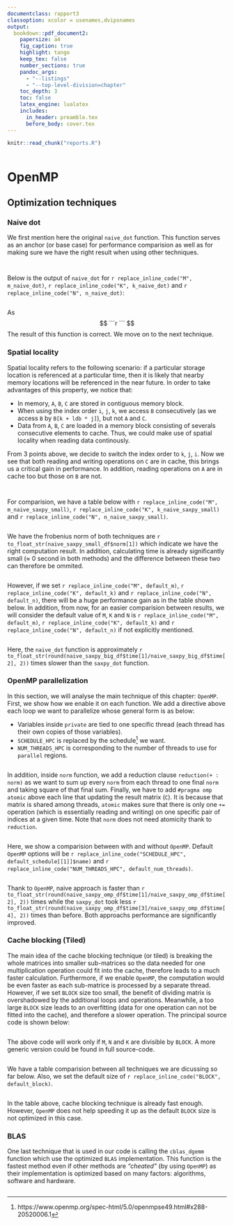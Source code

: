 ```yaml
---
documentclass: rapport3
classoption: xcolor = usenames,dvipsnames
output:
  bookdown::pdf_document2:
    papersize: a4
    fig_caption: true
    highlight: tango
    keep_tex: false
    number_sections: true
    pandoc_args: 
      - "--listings"
      - "--top-level-division=chapter"
    toc_depth: 3
    toc: false
    latex_engine: lualatex
    includes:
      in_header: preamble.tex
      before_body: cover.tex
---
```


```r
knitr::read_chunk("reports.R")
```

```r
```

# OpenMP
## Optimization techniques {#techniques}
### Naive dot

We first mention here the original `naive_dot` function. This function serves as an anchor (or base case) for performance comparision as well as for making sure we have the right result when using other techniques.

```c
```
```r
```
Below is the output of `naive_dot` for `r replace_inline_code("M", m_naive_dot)`, `r replace_inline_code("K", k_naive_dot)` and `r replace_inline_code("N", n_naive_dot)`:
```r
```

As
$$
```r
```
$$
The result of this function is correct. We move on to the next technique.

### Spatial locality

Spatial locality refers to the following scenario: if a particular storage location is referenced at a particular time, then it is likely that nearby memory locations will be referenced in the near future. In order to take advantages of this property, we notice that:

  - In memory, `A`, `B`, `C` are stored in contiguous memory block.
  - When using the index order `i`, `j`, `k`, we access `B` consecutively (as we access `B` by `B[k + ldb * j]`), but not `A` and `C`.
  - Data from `A`, `B`, `C` are loaded in a memory block consisting of severals consecutive elements to cache. Thus, we could make use of spatial locality when reading data continously.

From 3 points above, we decide to switch the index order to `k`, `j`, `i`. Now we see that both reading and writing operations on `C` are in cache, this brings us a critical gain in performance. In addition, reading operations on `A` are in cache too but those on `B` are not.

```c
```
```r
```
For comparision, we have a table below with `r replace_inline_code("M", m_naive_saxpy_small)`, `r replace_inline_code("K", k_naive_saxpy_small)` and `r replace_inline_code("N", n_naive_saxpy_small)`.
```r
```
We have the frobenius norm of both techniques are `r to_float_str(naive_saxpy_small_df$norm[1])` which indicate we have the right computation result. In addition, calculating time is already significantly small ($\approx$ 0 second in both methods) and the difference between these two can therefore be ommited.
```r
```
However, if we set `r replace_inline_code("M", default_m)`, `r replace_inline_code("K", default_k)` and `r replace_inline_code("N", default_n)`, there will be a huge performance gain as in the table shown below. In addition, from now, for an easier comparision between results, we will consider the default value of `M`, `K` and `N` is `r replace_inline_code("M", default_m)`, `r replace_inline_code("K", default_k)` and `r replace_inline_code("N", default_n)` if not explicitly mentioned.
```r
```
Here, the `naive_dot` function is approximately `r to_float_str(round(naive_saxpy_big_df$time[1]/naive_saxpy_big_df$time[2], 2))` times slower than the `saxpy_dot` function.

### OpenMP parallelization

In this section, we will analyse the main technique of this chapter: `OpenMP`. First, we show how we enable it on each function. We add a directive above each loop we want to parallelize whose general form is as below:

- Variables inside `private` are tied to one specific thread (each thread has their own copies of those variables).
- `SCHEDULE_HPC` is replaced by the schedule^[https://www.openmp.org/spec-html/5.0/openmpse49.html#x288-20520006.1] we want.
- `NUM_THREADS_HPC` is corresponding to the number of threads to use for `parallel` regions.
```c
```

In addition, inside `norm` function, we add a reduction clause `reduction(+ : norm)` as we want to sum up every `norm` from each thread to one final `norm` and taking square of that final sum. Finally, we have to add `#pragma omp atomic` above each line that updating the result matrix (`C`). It is because that matrix is shared among threads, `atomic` makes sure that there is only one `+=` operation (which is essentially reading and writing) on one specific pair of indices at a given time. Note that `norm` does not need atomicity thank to `reduction`.
```r
```
Here, we show a comparision between with and without `OpenMP`. Default `OpenMP` options will be `r replace_inline_code("SCHEDULE_HPC", default_schedule[[1]]$name)` and `r replace_inline_code("NUM_THREADS_HPC", default_num_threads)`.
```r
```
Thank to `OpenMP`, naive approach is faster than `r to_float_str(round(naive_saxpy_omp_df$time[1]/naive_saxpy_omp_df$time[2], 2))` times while the `saxpy_dot` took less `r to_float_str(round(naive_saxpy_omp_df$time[3]/naive_saxpy_omp_df$time[4], 2))` times than before. Both approachs performance are significantly improved.

### Cache blocking (Tiled) {#cache-blocking}

The main idea of the cache blocking technique (or tiled) is breaking the whole matrices into smaller sub-matrices so the data needed for one multiplication operation could fit into the cache, therefore leads to a much faster calculation. Furthermore, if we enable `OpenMP`, the computation would be even faster as each sub-matrice is processed by a separate thread. However, if we set `BLOCK` size too small, the benefit of dividing matrix is overshadowed by the additional loops and operations. Meanwhile, a too large `BLOCK` size leads to an overfitting (data for one operation can not be fitted into the cache), and therefore a slower operation. The principal source code is shown below:
```c
```
The above code will work only if `M`, `N` and `K` are divisible by `BLOCK`. A more generic version could be found in full source-code.

```r
```
We have a table comparision between all techniques we are dicussing so far below. Also, we set the default size of `r replace_inline_code("BLOCK", default_block)`.
```r
```
In the table above, cache blocking technique is already fast enough. However, `OpenMP` does not help speeding it up as the default `BLOCK` size is not optimized in this case.

### BLAS
One last technique that is used in our code is calling the `cblas_dgemm` function which use the optimized `BLAS` implementation. This function is the fastest method even if other methods are *"cheated"* (by using `OpenMP`)  as their implementation is optimized based on many factors: algorithms, software and hardware.
```r
```
